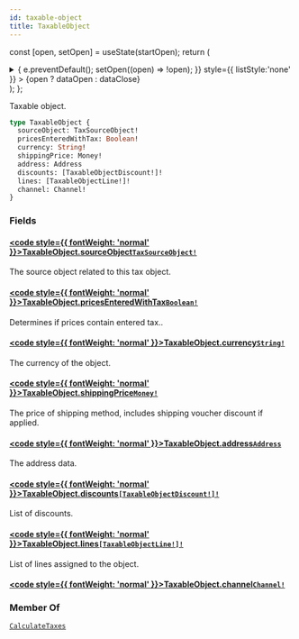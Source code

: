 ```yaml
---
id: taxable-object
title: TaxableObject
---
```






const [open, setOpen] = useState(startOpen);
return (
<details {...(open ? { open: true } : {})} className="details" style={{ border:'none', boxShadow:'none', background:'var(--ifm-background-color)' }}>
<summary
onClick={(e) => {
e.preventDefault();
setOpen((open) => !open);
}}
style={{ listStyle:'none' }} >
{open ? dataOpen : dataClose}
</summary>
{open && children}
</details>
);
};

Taxable object.

```graphql
type TaxableObject {
  sourceObject: TaxSourceObject!
  pricesEnteredWithTax: Boolean!
  currency: String!
  shippingPrice: Money!
  address: Address
  discounts: [TaxableObjectDiscount!]!
  lines: [TaxableObjectLine!]!
  channel: Channel!
}
```

### Fields

#### [<code style={{ fontWeight: 'normal' }}>TaxableObject.<b>sourceObject</b></code>](#)<Bullet />[`TaxSourceObject!`](../../../api-reference/miscellaneous/unions/tax-source-object.mdx) <Badge class="badge badge--secondary" text="non-null"/> <Badge class="badge badge--secondary" text="union"/> <Badge class="badge badge--secondary" text="miscellaneous"/>

The source object related to this tax object.

#### [<code style={{ fontWeight: 'normal' }}>TaxableObject.<b>pricesEnteredWithTax</b></code>](#)<Bullet />[`Boolean!`](../../../api-reference/miscellaneous/scalars/boolean.mdx) <Badge class="badge badge--secondary" text="non-null"/> <Badge class="badge badge--secondary" text="scalar"/> <Badge class="badge badge--secondary" text="miscellaneous"/>

Determines if prices contain entered tax..

#### [<code style={{ fontWeight: 'normal' }}>TaxableObject.<b>currency</b></code>](#)<Bullet />[`String!`](../../../api-reference/miscellaneous/scalars/string.mdx) <Badge class="badge badge--secondary" text="non-null"/> <Badge class="badge badge--secondary" text="scalar"/> <Badge class="badge badge--secondary" text="miscellaneous"/>

The currency of the object.

#### [<code style={{ fontWeight: 'normal' }}>TaxableObject.<b>shippingPrice</b></code>](#)<Bullet />[`Money!`](../../../api-reference/miscellaneous/objects/money.mdx) <Badge class="badge badge--secondary" text="non-null"/> <Badge class="badge badge--secondary" text="object"/> <Badge class="badge badge--secondary" text="miscellaneous"/>

The price of shipping method, includes shipping voucher discount if applied.

#### [<code style={{ fontWeight: 'normal' }}>TaxableObject.<b>address</b></code>](#)<Bullet />[`Address`](../../../api-reference/users/objects/address.mdx) <Badge class="badge badge--secondary" text="object"/> <Badge class="badge badge--secondary" text="users"/>

The address data.

#### [<code style={{ fontWeight: 'normal' }}>TaxableObject.<b>discounts</b></code>](#)<Bullet />[`[TaxableObjectDiscount!]!`](../../../api-reference/taxes/objects/taxable-object-discount.mdx) <Badge class="badge badge--secondary" text="non-null"/> <Badge class="badge badge--secondary" text="object"/> <Badge class="badge badge--secondary" text="taxes"/>

List of discounts.

#### [<code style={{ fontWeight: 'normal' }}>TaxableObject.<b>lines</b></code>](#)<Bullet />[`[TaxableObjectLine!]!`](../../../api-reference/taxes/objects/taxable-object-line.mdx) <Badge class="badge badge--secondary" text="non-null"/> <Badge class="badge badge--secondary" text="object"/> <Badge class="badge badge--secondary" text="taxes"/>

List of lines assigned to the object.

#### [<code style={{ fontWeight: 'normal' }}>TaxableObject.<b>channel</b></code>](#)<Bullet />[`Channel!`](../../../api-reference/channels/objects/channel.mdx) <Badge class="badge badge--secondary" text="non-null"/> <Badge class="badge badge--secondary" text="object"/> <Badge class="badge badge--secondary" text="channels"/>

### Member Of

[`CalculateTaxes`](../../../api-reference/taxes/objects/calculate-taxes.mdx) <Badge class="badge badge--secondary" text="object"/>

